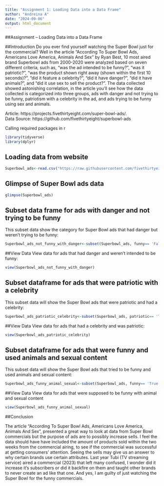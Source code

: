 ```yaml
---
title: "Assignment 1: Loading Data into a Data Frame"
author: "Andreina A"
date: "2024-09-06"
output: html_document
---
```


##Assignment – Loading Data into a Data Frame


##Introduction
Do you ever find yourself watching the Super Bowl just for the commercial? Well in the article "According To Super Bowl Ads, Americans Love America, Animals And Sex" by Ryan Best, 10 most aired brand Superbowl ads from 2000-2020 were analyzed based on seven different criteria, such as, "was the ad intended to be funny?", "was it patriotic?", "was the product shown right away (shown within the first 10 seconds)?", "did it feature a celebrity?", "did it have danger?", "did it have animals?", and "did it use sex to sell the product?". The data collected showed astonishing correlation, in the article you'll see how the data collected is categorized into three groups, ads with danger and not trying to be funny, patriotism with a celebrity in the ad, and ads trying to be funny using sex and animals.  

Article: https://projects.fivethirtyeight.com/super-bowl-ads/.  
Data Source: https://github.com/fivethirtyeight/superbowl-ads


Calling required packages in r
```r
library(tidyverse)
library(dplyr)
```

## Loading data from website


```r
Superbowl_ads<-read.csv("https://raw.githubusercontent.com/fivethirtyeight/superbowl-ads/main/superbowl-ads.csv")
```

## Glimpse of Super Bowl ads data

```r
glimpse(Superbowl_ads)
```


## Subset data frame for ads with danger and not trying to be funny

This subset data show the category for Super Bowl ads that had danger but weren't trying to be funny:

```r
Superbowl_ads_not_funny_with_danger<-subset(Superbowl_ads, funny== 'False' & danger== 'True', select = c(year, brand, superbowl_ads_dot_com_url, funny, danger))
```

##View Data
View data for ads that had danger and weren't intended to be funny:

```r
view(Superbowl_ads_not_funny_with_danger)
```


## Subset dataframe for ads that were patriotic with a celebrity

This subset data will show the Super Bowl ads that were patriotic and had a celebrity:

```r
Superbowl_ads_patriotic_celebrity<-subset(Superbowl_ads, patriotic== 'True' & celebrity== 'True', select = c(year, brand, superbowl_ads_dot_com_url, patriotic, celebrity))
```


##View Data
View data for ads that had a celebrity and was patriotic:

```r
view(Superbowl_ads_patriotic_celebrity)
```


## Subset dataframe for ads that were funny and used animals and sexual content

This subset data will show the Super Bowl ads that tried to be funny and used animals and sexual content:

```r
Superbowl_ads_funny_animal_sexual<-subset(Superbowl_ads, funny== 'True' & animals== 'True' & use_sex=='True', select = c(year, brand, superbowl_ads_dot_com_url, funny, animals, use_sex))
```

##View Data
View data for ads that were supposed to be funny with animal and sexual content

```r
view(Superbowl_ads_funny_animal_sexual)
```


##Conclusion

The article "According To Super Bowl Ads, Americans Love America, Animals And Sex", presented a great way to look at data from Super Bowl commercials but the purpose of ads are to possibly increase sells. I feel the data should have have included the amount of products sold within the two weeks from the commercial airing, to see if the commercial was successful at getting consumers' attention. Seeing the sells may give us an answer to why certain brands use certain attributes. Last year Tubi (TV streaming service) aired a commercial (2023) that left many confused, I wonder did it increase it's subscribers or did it backfire on them and taught other brands to never create an ad like that one. And yes, I am guilty of just watching the Super Bowl for the funny commercials.